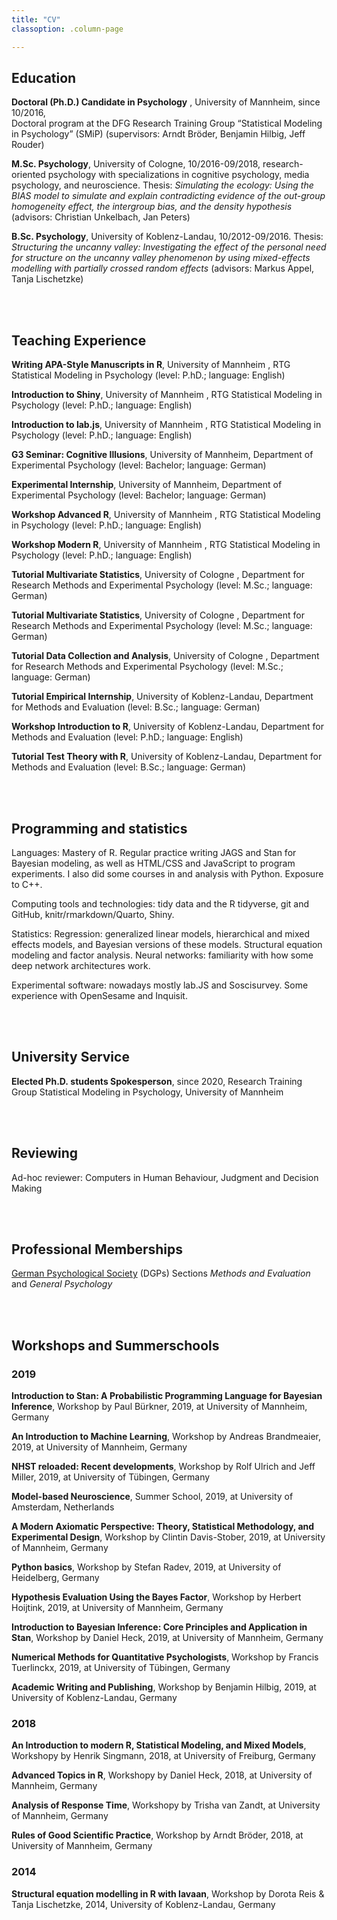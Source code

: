 ```yaml
---
title: "CV"
classoption: .column-page

---
```



## <i class="bi bi-mortarboard-fill"></i> Education


**Doctoral (Ph.D.) Candidate in Psychology** , University of Mannheim, since 10/2016,  
Doctoral program at the DFG Research Training Group “Statistical Modeling in Psychology” (SMiP) (supervisors: Arndt Bröder, Benjamin Hilbig, Jeff Rouder)

**M.Sc. Psychology**, University of Cologne, 10/2016-09/2018, research-oriented psychology with specializations in cognitive psychology, media psychology, and neuroscience. Thesis: _Simulating the ecology: Using the BIAS model to simulate and explain contradicting evidence of the out-group homogeneity effect, the intergroup bias, and the density hypothesis_  (advisors: Christian Unkelbach, Jan Peters)

**B.Sc. Psychology**, University of Koblenz-Landau, 10/2012-09/2016.
Thesis: _Structuring the uncanny valley: Investigating the effect of the personal need for structure on the uncanny valley phenomenon by using mixed-effects modelling with partially  crossed random effects_  (advisors: Markus Appel, Tanja Lischetzke)
 
<br/><br/>

## <i class="bi bi-pen-fill"></i> Teaching Experience

**Writing APA-Style Manuscripts in R**, University of Mannheim , RTG Statistical Modeling in Psychology (level: P.hD.; language: English)

**Introduction to Shiny**, University of Mannheim , RTG Statistical Modeling in Psychology (level: P.hD.; language: English)

**Introduction to lab.js**, University of Mannheim , RTG Statistical Modeling in Psychology (level: P.hD.; language: English)

**G3 Seminar: Cognitive Illusions**, University of Mannheim, Department of Experimental Psychology (level: Bachelor; language: German)

**Experimental Internship**, University of Mannheim, Department of Experimental Psychology (level: Bachelor; language: German)

**Workshop Advanced R**, University of Mannheim , RTG Statistical Modeling in Psychology (level: P.hD.; language: English)

**Workshop Modern R**, University of Mannheim , RTG Statistical Modeling in Psychology (level: P.hD.; language: English)

**Tutorial Multivariate Statistics**, University of Cologne , Department for Research Methods and Experimental Psychology (level: M.Sc.; language: German)

**Tutorial Multivariate Statistics**, University of Cologne , Department for Research Methods and Experimental Psychology (level: M.Sc.; language: German)
 
**Tutorial Data Collection and Analysis**, University of Cologne , Department for Research Methods and Experimental Psychology  (level: M.Sc.; language: German)

**Tutorial Empirical Internship**, University of Koblenz-Landau, Department for Methods and Evaluation (level: B.Sc.; language: German)

**Workshop Introduction to R**, University of Koblenz-Landau, Department for Methods and Evaluation (level: P.hD.; language: English)

**Tutorial Test Theory with R**, University of Koblenz-Landau, Department for Methods and Evaluation (level: B.Sc.; language: German)

<br/><br/>

## <i class="bi bi-graph-up"></i> Programming and statistics


Languages: Mastery of R. Regular practice writing JAGS and Stan for Bayesian modeling, as well as HTML/CSS and JavaScript to program experiments. I also did some courses in and analysis with Python. Exposure to C++.

Computing tools and technologies: tidy data and the R tidyverse, git and GitHub, knitr/rmarkdown/Quarto, Shiny.

Statistics: Regression: generalized linear models, hierarchical and mixed effects models, and Bayesian versions of these models. Structural equation modeling and factor analysis. Neural networks:  familiarity with how some deep network architectures work. 

Experimental software: nowadays mostly lab.JS and Soscisurvey. Some experience with OpenSesame and  Inquisit.

<br/><br/>

## <i class="bi bi-building"></i> University Service


**Elected Ph.D. students Spokesperson**, since 2020, Research Training Group Statistical Modeling in Psychology, University of Mannheim

<br/><br/>

## <i class="bi bi-ui-radios"></i> Reviewing

Ad-hoc reviewer:  Computers in Human Behaviour, Judgment and Decision Making

<br/><br/>

## <i class="bi bi-card-list"></i> Professional Memberships

[German Psychological Society](https://www.dgps.de/) (DGPs) Sections *Methods and Evaluation* and *General Psychology*

<br/><br/>

## <i class="bi bi-gear-fill"></i> Workshops and Summerschools


### 2019 

**Introduction to Stan: A Probabilistic Programming Language for Bayesian Inference**, Workshop by Paul Bürkner, 2019, at University of Mannheim, Germany 

**An Introduction to Machine Learning**, Workshop by Andreas Brandmeaier, 2019, at University of Mannheim, Germany 

**NHST reloaded: Recent developments**, Workshop by Rolf Ulrich and Jeff Miller, 2019, at University of Tübingen, Germany 

**Model-based Neuroscience**, Summer School, 2019, at University of Amsterdam, Netherlands

**A Modern Axiomatic Perspective: Theory, Statistical Methodology, and Experimental Design**, Workshop by Clintin Davis-Stober, 2019, at University of Mannheim, Germany

**Python basics**, Workshop by Stefan Radev, 2019, at University of Heidelberg, Germany

**Hypothesis Evaluation Using the Bayes Factor**, Workshop by Herbert Hoijtink, 2019, at University of Mannheim, Germany

**Introduction to Bayesian Inference: Core Principles and Application in Stan**,  Workshop by Daniel Heck, 2019, at University of Mannheim, Germany

**Numerical Methods for Quantitative Psychologists**, Workshop by Francis Tuerlinckx, 2019, at University of Tübingen, Germany

**Academic Writing and Publishing**, Workshop by Benjamin Hilbig, 2019, at University of Koblenz-Landau, Germany

### 2018

**An Introduction to modern R, Statistical Modeling, and Mixed Models**, Workshopy by Henrik Singmann, 2018, at University of Freiburg, Germany

**Advanced Topics in R**, Workshopy by Daniel Heck, 2018, at University of Mannheim, Germany

**Analysis of Response Time**, Workshopy by Trisha van Zandt, at University of Mannheim, Germany

**Rules of Good Scientific Practice**, Workshop by Arndt Bröder, 2018, at University of Mannheim, Germany

### 2014

**Structural equation modelling in R with lavaan**, Workshop by Dorota Reis & Tanja Lischetzke, 2014, University of Koblenz-Landau, Germany




